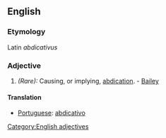 ==English==
===Etymology===
Latin ''abdicativus''
===Adjective===
#''(Rare):'' Causing, or implying, [[abdication]]. - [[Bailey]]
====Translation====
{{top}}
{{mid}}
* [[Portuguese]]: [[abdicativo]]
{{bottom}}

[[Category:English adjectives]]
